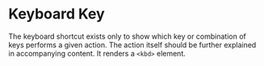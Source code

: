 # Keyboard Key

The keyboard shortcut exists only to show which key or combination of keys
performs a given action. The action itself should be further explained in
accompanying content. It renders a `<kbd>` element.

